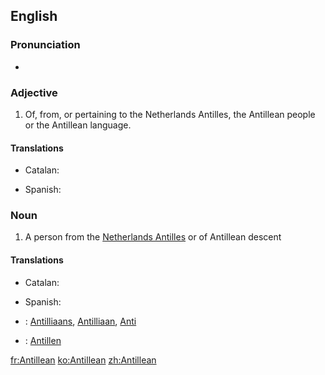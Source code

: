 ==English==

===Pronunciation===
* {{IPA|/æntəˈliːən/|/ænˈtɪliən/|lang=en}}

===Adjective===
{{en-adj|-}}

# Of, from, or pertaining to the Netherlands Antilles, the Antillean people or the Antillean language.

====Translations====
{{trans-top|of, from, or pertaining to the Netherlands Antilles}}
* Catalan: {{t|ca|antillà}}
{{trans-mid}}
* Spanish: {{t|es|antillano}}
{{trans-bottom}}

===Noun===
{{en-noun}}

# A person from the [[Netherlands Antilles]] or of Antillean descent

====Translations====
{{trans-top|person from the Netherlands Antilles}}
* Catalan: {{t|ca|antillà|m}}
{{trans-mid}}
* Spanish: {{t|es|antillano|m}}
{{trans-bottom}}

{{checktrans-top}}
* {{ttbc|Dutch}}: [[Antilliaans]], [[Antilliaan]], {{qualifier|slang}} [[Anti]]
* {{ttbc|German}}: [[Antillen]]
{{trans-bottom}}

[[fr:Antillean]]
[[ko:Antillean]]
[[zh:Antillean]]